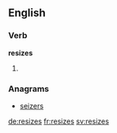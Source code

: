 ==English==

===Verb===
'''resizes'''

# {{third-person singular of|resize}}

===Anagrams===
* [[seizers#English|seizers]]

[[de:resizes]]
[[fr:resizes]]
[[sv:resizes]]